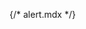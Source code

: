 {/* alert.mdx */}


<Meta of={comStories} name="Docs"/>

<Title />
<Subtitle />
<Description />


> ### [Bootstrap documentation on Alerts](https://getbootstrap.com/docs/5.3/components/alerts)
> * [Color](https://getbootstrap.com/docs/5.3/components/alerts/#examples)
> * [Link color](https://getbootstrap.com/docs/5.3/components/alerts/#link-color)
> * [Icons](https://getbootstrap.com/docs/5.3/components/alerts/#icons)
> * [Dismissing](https://getbootstrap.com/docs/5.3/components/alerts/#dismissing)

<Primary />

## Properties
<Controls />

### Attributes:
 * `attributes`: HTML attributes for the alert element.
 * `dismissible_attributes`: HTML attributes for the alert dismiss close button element.

### Slots:
* `content`: The content of the alert.
* `heading`: Alerts can also contain primary alert heading.

<Stories of={comStories} />


## Source code
[//]: # (Twig Template source code)
<Source code={templateSource} />
